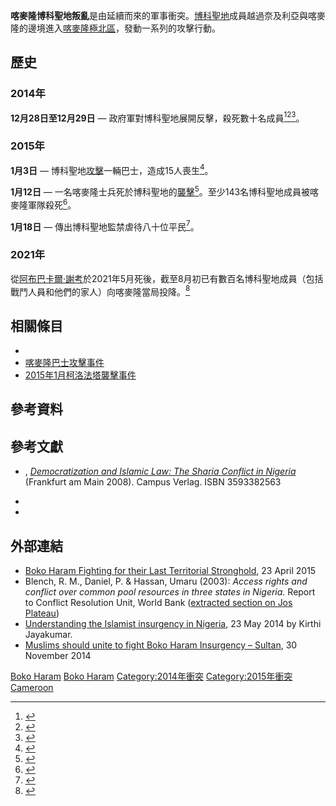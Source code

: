 {{Infobox military conflict
| conflict    = 喀麥隆博科聖地叛亂
| partof      = {{link-en|奈及利亞伊斯蘭叛亂|Islamist insurgency in Nigeria}}
| image       = [[File:Roumsiki.jpg|300px]]
| caption     = 喀麥隆北部接壤[[尼日利亞|尼日利亞]]的邊境
| date        = 大約2012年－至今<br>（{{Age in years, months, weeks and days|month1=01|day1=01|year1 = 2012}}）
| place       = [[極北區|喀麥隆北部]]
| result      = 進行中
| combatant1  = {{flag|Cameroon}}
| combatant2  = {{flagicon image|ShababFlag.svg}} [[博科聖地|博科聖地]]
| commander1  = 不明
| commander2  = [[阿布巴卡爾·謝考|阿布巴卡爾·謝考]] 
| strength1   = 
| strength2   = 
| casualties1 =  '''士兵陣亡：''' <br />
1名（2015年）
| casualties2 = '''武裝分子陣亡：''' <br />
143名（2015年）
| casualties3 = '''平民喪生：''' <br />
105名（2014年）<ref name="ACLED">{{cite web|url=http://www.acleddata.com/data/version-5-data-1997-2014/|title=ACLED Version 5 (1997–2014)|publisher=Armed Conflict Location & Event Data Project|accessdate=2015-01-26|archive-date=2015-05-22|archive-url=https://web.archive.org/web/20150522071642/http://www.acleddata.com/data/version-5-data-1997-2014/|dead-url=yes}}</ref><br>18名（2015年）
}}
{{Campaignbox 喀麥隆博科聖地叛亂}}
'''喀麥隆博科聖地叛亂'''是由{{link-en|奈及利亞伊斯蘭叛亂|Islamist insurgency in Nigeria}}延續而來的軍事衝突。[[博科聖地|博科聖地]]成員越過奈及利亞與喀麥隆的邊境進入[[喀麥隆|喀麥隆]][[極北區|極北區]]，發動一系列的攻擊行動。

== 歷史 ==
=== 2014年 ===
'''12月28日至12月29日''' — 政府軍對博科聖地展開反擊，殺死數十名成員<ref name=AmER>{{cite web|url=http://www.reuters.com/article/2014/12/29/us-nigeria-violence-cameroon-idUSKBN0K70PL20141229|title=Cameroon says fights off Boko Haram attacks, kills 41 militants|work=Reuters|date=2014-12-29|accessdate=2014-12-29|archive-date=2015-01-09|archive-url=https://web.archive.org/web/20150109075116/http://www.reuters.com/article/2014/12/29/us-nigeria-violence-cameroon-idUSKBN0K70PL20141229|dead-url=yes}}</ref><ref name=LiO>{{cite web|url=http://www.news24.com/Africa/News/Boko-Haram-slaughter-dozens-in-Cameroon-village-20141228|title=Boko Haram slaughter dozens in Cameroon village|work=News24|date=2014-12-28|accessdate=2014-12-29|archive-date=2019-04-07|archive-url=https://web.archive.org/web/20190407203355/https://www.news24.com/Africa/News/Boko-Haram-slaughter-dozens-in-Cameroon-village-20141228|dead-url=yes}}</ref><ref>{{cite web|url=http://news.yahoo.com/boko-haram-militants-stage-attacks-northern-cameroon-062425446.html|title=Boko Haram militants stage attacks in northern Cameroon|work=Reuters|date=2014-12-29|accessdate=2014-12-30|archive-date=2014-12-31|archive-url=https://web.archive.org/web/20141231001824/http://news.yahoo.com/boko-haram-militants-stage-attacks-northern-cameroon-062425446.html|dead-url=no}}</ref>。 

=== 2015年 ===
'''1月3日''' — 博科聖地[[喀麥隆巴士攻擊事件|攻擊]]一輛巴士，造成15人喪生<ref>{{cite web|url=http://www.reuters.com/article/2015/01/03/us-cameroon-boko-haram-attack-idUSKBN0KC0GQ20150103|title=At least 15 killed in 'Boko Haram' attack on Cameroon bus: sources|work=Reuters|accessdate=2015-01-20|archive-date=2015-09-24|archive-url=https://web.archive.org/web/20150924212021/http://www.reuters.com/article/2015/01/03/us-cameroon-boko-haram-attack-idUSKBN0KC0GQ20150103|dead-url=yes}}</ref>。

'''1月12日''' — 一名喀麥隆士兵死於博科聖地的[[2015年1月柯洛法塔襲擊事件|襲擊]]<ref>{{cite web|url=http://www.reuters.com/article/2015/01/12/us-cameroon-nigeria-boko-haram-idUSKBN0KL1TS20150112|title=Boko Haram attacks town in north Cameroon, killing one|work=Reuters|accessdate=2015-01-20|archive-date=2015-09-24|archive-url=https://web.archive.org/web/20150924212301/http://www.reuters.com/article/2015/01/12/us-cameroon-nigeria-boko-haram-idUSKBN0KL1TS20150112|dead-url=yes}}</ref>。至少143名博科聖地成員被喀麥隆軍隊殺死<ref>{{cite web|url=http://www.reuters.com/article/2015/01/13/us-nigeria-violence-cameroon-idUSKBN0KM0TD20150113|title=Cameroon says 143 Boko Haram fighters killed in clashes|work=Reuters|accessdate=2015-01-20|archive-date=2015-01-13|archive-url=https://web.archive.org/web/20150113104748/http://www.reuters.com/article/2015/01/13/us-nigeria-violence-cameroon-idUSKBN0KM0TD20150113|dead-url=yes}}</ref>。 

'''1月18日''' — 傳出博科聖地監禁虐待八十位平民<ref>{{cite web|url=http://www.reuters.com/article/2015/01/18/us-nigeria-violence-cameroon-idUSKBN0KR0R420150118|title=Suspected Boko Haram fighters kidnap around 80 in Cameroon|work=Reuters|accessdate=2015-01-20|archive-date=2015-10-14|archive-url=https://web.archive.org/web/20151014174503/http://www.reuters.com/article/2015/01/18/us-nigeria-violence-cameroon-idUSKBN0KR0R420150118|dead-url=yes}}</ref>。

===2021年===
從[[阿布巴卡爾·謝考|阿布巴卡爾·謝考]]於2021年5月死後，截至8月初已有數百名博科聖地成員（包括戰鬥人員和他們的家人）向喀麥隆當局投降。<ref>{{cite news |url=https://www.voanews.com/africa/cameroon-says-hundreds-boko-haram-fighters-surrendering-after-abubakar-shekaus-death |title=Cameroon Says Hundreds Boko Haram Fighters Surrendering After Abubakar Shekau’s Death |publisher=VOA |date=2021-08-03 |accessdate=2021-08-04 |archive-date=2021-08-15 |archive-url=https://web.archive.org/web/20210815001758/https://www.voanews.com/africa/cameroon-says-hundreds-boko-haram-fighters-surrendering-after-abubakar-shekaus-death |dead-url=no }}</ref>

== 相關條目 ==
* {{link-en|2014年12月喀麥隆衝突|December 2014 Cameroon clashes}}
* [[喀麥隆巴士攻擊事件|喀麥隆巴士攻擊事件]]
* [[2015年1月柯洛法塔襲擊事件|2015年1月柯洛法塔襲擊事件]]

== 參考資料 ==
{{reflist|2}}

==參考文獻==
{{refbegin}}
*{{aut|Johannes Harnischfeger}}, ''[https://books.google.com/books?id=ftfXThvfQHkC Democratization and Islamic Law: The Sharia Conflict in Nigeria]'' (Frankfurt am Main 2008). Campus Verlag. ISBN 3593382563
*{{cite web |title="13. Sharia and national law in Nigeria", in: ''Sharia Incorporated: A Comparative Overview of the Legal Systems of Twelve Muslim Countries in Past and Present'' |url=http://www.lup.nl/do.php?a=process_visitor_download&editorial_id=1562 |author1=Philip Ostien |author2=Albert Dekker |lastauthoramp=yes |publisher=Leiden University Press |pages=553–612 (3–62) |year=2008 |deadurl=yes |archiveurl=https://web.archive.org/web/20141020031048/http://www.lup.nl/do.php?a=process_visitor_download&editorial_id=1562 |archivedate=2014-10-20 |accessdate=2017-05-11 }}
*{{cite book|title=This House Has Fallen: Nigeria in Crisis |url=https://archive.org/details/isbn_9780813340456 |author=Karl Maier|edition= illustrated, reprint |publisher=Westview Press|ISBN = 9780813340456|year=2002}}
{{refend}}

==外部連結==
{{wikinews|Riots in Nigeria kill nearly 400}}
* [https://web.archive.org/web/20150515164038/http://midwestdiplomacy.com/2015/04/23/boko-haram-fighting-for-their-last-territorial-stronghold/ Boko Haram Fighting for their Last Territorial Stronghold], 23 April 2015
* Blench, R. M., Daniel, P. & Hassan, Umaru (2003): ''Access rights and conflict over common pool resources in three states in Nigeria.'' Report to Conflict Resolution Unit, World Bank ([http://www.rogerblench.info/Conflict/Jos%20section%20only.pdf extracted section on Jos Plateau]{{Wayback|url=http://www.rogerblench.info/Conflict/Jos%20section%20only.pdf |date=20190609163809 }})
*[https://web.archive.org/web/20140605195659/http://www.punchng.com/opinion/understanding-the-islamist-insurgency-in-nigeria/  Understanding the Islamist insurgency in Nigeria], 23 May 2014 by Kirthi Jayakumar.
* [https://web.archive.org/web/20171012032629/http://www.victornwankpa.com/2014/11/muslims-should-unite-to-fight-boko.html/ Muslims should unite to fight Boko Haram Insurgency – Sultan], 30 November 2014

{{DEFAULTSORT:Boko Haram insurgency in Cameroon}}
[[Category:2014年喀麥隆|Boko Haram]]
[[Category:2015年喀麥隆|Boko Haram]]
[[Category:2014年衝突|Category:2014年衝突]]
[[Category:2015年衝突|Category:2015年衝突]]
[[Category:博科聖地|Cameroon]]